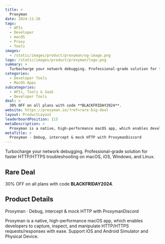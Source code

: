 ```yaml
---
title: >
  Proxyman
date: 2024-11-26
tags:
  - APIs
  - Developer
  - macOS
  - Proxy
  - Tools
images:
  - /static/images/product/proxyman/og-image.png
logo: /static/images/product/proxyman/logo.png
summary: >
  Turbocharge your network debugging. Professional-grade solution for faster HTTP/HTTPS troubleshooting on macOS, iOS, Windows, and Linux.
categories:
  - Developer Tools
  - MacOS Apps
subcategories:
  - APIs, Tools & SaaS
  - Developer Tools
deal: >
  30% OFF on all plans with code **BLACKFRIDAY2024**.
website: https://proxyman.io/?ref=rare-big-deal
layout: ProductLayout
leaderboardPosition: 115
metaDescription: >
  Proxyman is a native, high-performance macOS app, which enables developers to capture, inspect, and manipulate HTTP/HTTPS requests/responses with ease. Support iOS and Android Simulator and Physical Device.
metaTitle: >
  Proxyman · Debug, intercept & mock HTTP with ProxymanDiscord
---
```

Turbocharge your network debugging. Professional-grade solution for faster HTTP/HTTPS troubleshooting on macOS, iOS, Windows, and Linux.

## Rare Deal

30% OFF on all plans with code **BLACKFRIDAY2024**.

## Product Details

Proxyman · Debug, intercept & mock HTTP with ProxymanDiscord

Proxyman is a native, high-performance macOS app, which enables developers to capture, inspect, and manipulate HTTP/HTTPS requests/responses with ease. Support iOS and Android Simulator and Physical Device.
